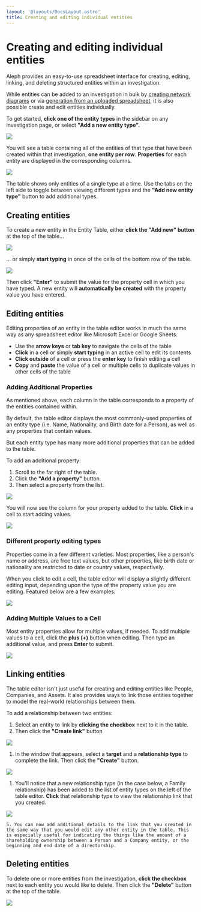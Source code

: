 ```yaml
---
layout: '@layouts/DocsLayout.astro'
title: Creating and editing individual entities
---
```


# Creating and editing individual entities

<p class="lead">
  Aleph provides an easy-to-use spreadsheet interface for creating, editing,
  linking, and deleting structured entities within an investigation.
</p>

While entities can be added to an investigation in bulk by [creating network diagrams](/guide/building-out-your-investigation/network-diagrams) or via [generation from an uploaded spreadsheet](/guide/building-out-your-investigation/generating-multiple-entities-from-a-list), it is also possible create and edit entities individually.

To get started, **click one of the entity types** in the sidebar on any investigation page, or select **"Add a new entity type".**

![](</assets/Screen Shot 2021-02-11 at 13.45.25.png>)

You will see a table containing all of the entities of that type that have been created within that investigation, **one entity per row**. **Properties** for each entity are displayed in the corresponding columns.

![](</assets/Screen Shot 2021-02-11 at 13.50.06.png>)

The table shows only entities of a single type at a time. Use the tabs on the left side to toggle between viewing different types and the **"Add new entity type"** button to add additional types.

## Creating entities

To create a new entity in the Entity Table, either **click the "Add new" button** at the top of the table...

![](</assets/Screen Shot 2020-07-21 at 15.42.20 (1) (1) (1).png>)

... or simply **start typing** in once of the cells of the bottom row of the table.

![](</assets/Screen Shot 2020-07-21 at 15.42.09 (1).png>)

Then click **"Enter"** to submit the value for the property cell in which you have typed. A new entity will **automatically be created** with the property value you have entered.

## Editing entities

Editing properties of an entity in the table editor works in much the same way as any spreadsheet editor like Microsoft Excel or Google Sheets.

- Use the **arrow keys** or **tab key** to navigate the cells of the table
- **Click** in a cell or simply **start typing** in an active cell to edit its contents
- **Click outside** of a cell or press the **enter key** to finish editing a cell
- **Copy** and **paste** the value of a cell or multiple cells to duplicate values in other cells of the table

### Adding Additional Properties

As mentioned above, each column in the table corresponds to a property of the entities contained within.

By default, the table editor displays the most commonly-used properties of an entity type (i.e. Name, Nationality, and Birth date for a Person), as well as any properties that contain values.

But each entity type has many more additional properties that can be added to the table.

To add an additional property:

1. Scroll to the far right of the table.
2. Click the **"Add a property"** button.
3. Then select a property from the list.

![](</assets/Screen Shot 2021-02-11 at 13.51.33.png>)

You will now see the column for your property added to the table. **Click** in a cell to start adding values.

![](</assets/Screen Shot 2021-02-11 at 13.52.34.png>)

### Different property editing types

Properties come in a few different varieties. Most properties, like a person's name or address, are free text values, but other properties, like birth date or nationality are restricted to date or country values, respectively.

When you click to edit a cell, the table editor will display a slightly different editing input, depending upon the type of the property value you are editing. Featured below are a few examples:

![](</assets/Screen Shot 2020-07-22 at 11.24.29.png>)

### Adding Multiple Values to a Cell

Most entity properties allow for multiple values, if needed. To add multiple values to a cell, click the **plus (+)** button when editing. Then type an additional value, and press **Enter** to submit.

![](</assets/Screen Shot 2020-07-22 at 11.35.33.png>)

## Linking entities

The table editor isn't just useful for creating and editing entities like People, Companies, and Assets. It also provides ways to link those entities together to model the real-world relationships between them.

To add a relationship between two entities:

1. Select an entity to link by **clicking the checkbox** next to it in the table.
2. Then click the **"Create link"** button

![](</assets/Screen Shot 2021-02-11 at 13.53.50.png>)

1. In the window that appears, select a **target** and a **relationship type** to complete the link. Then click the **"Create"** button.

![](</assets/Screen Shot 2021-02-11 at 13.59.29.png>)

1. You'll notice that a new relationship type (in the case below, a Family relationship) has been added to the list of entity types on the left of the table editor. **Click** that relationship type to view the relationship link that you created.

![](</assets/Screen Shot 2021-02-11 at 13.57.32.png>)

```
5. You can now add additional details to the link that you created in the same way that you would edit any other entity in the table. This is especially useful for indicating the things like the amount of a shareholding ownership between a Person and a Company entity, or the beginning and end date of a directorship.
```

## Deleting entities

To delete one or more entities from the investigation, **click the checkbox** next to each entity you would like to delete. Then click the **"Delete"** button at the top of the table.

![](</assets/Screen Shot 2021-02-11 at 14.01.22.png>)
